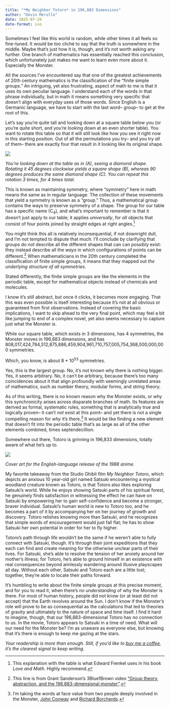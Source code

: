 ```yaml
---
title: "*My Neighbor Totoro* in 196,883 Dimensions"
author: "Devin Merullo"
date: 2025-07-29
date-format: iso
---
```


Sometimes I feel like this world is random, while other times it all feels so fine-tuned. It would be too cliché to say that the truth is somewhere in the middle. Maybe that's just how it is, though, and it's not worth asking any further. One branch of mathematics has essentially reached this conclusion, which unfortunately just makes me want to learn even more about it. Especially the Monster.

All the sources I've encountered say that one of the greatest achievements of 20th century mathematics is the classification of the "finite simple groups." An intriguing, yet also frustrating, aspect of math to me is that it uses its own peculiar language. I understand each of the words in that phrase individually, but in math it means something very specific that doesn't align with everyday uses of those words. Since English is a Germanic language, we have to start with the last word-- group-- to get at the root of this.

Let's say you're quite tall and looking down at a square table below you (or you're quite short, and you're looking down at an even shorter table). You want to rotate this table so that it will still look like how you see it right now in this starting position. Out of all the permutations you try-- and you try *all* of them-- there are exactly four that result in it looking like its original shape. 

![](files/symmetry.png){fig-align="center"}

*You're looking down at the table as in (A), seeing a diamond shape. Rotating it 45 degrees clockwise yields a square shape (B), whereas 90 degrees produces the same diamond shape (C). You can repeat this rotation 3 times, for 4 times total.*

This is known as maintaining symmetry, where "symmetry" here in math means the same as in regular language. The collection of these movements that yield a symmetry is known as a "group." Thus, a mathematical group contains the ways to preserve symmetry of a shape. The group for our table has a specific name (C<sub>4</sub>), and what's important to remember is that it doesn't just apply to our table; it applies *universally*, for *all* objects that consist of four points joined by straight edges at right angles.[^frenkel] 

You might think this all is relatively inconsequential, if not downright dull, and I'm not tempted to dispute that much. I'll conclude by clarifying that groups do *not* describe all the different shapes that can can possibly exist: they instead describe all the *ways* in which configurations of points can be different.[^sanderson] When mathematicians in the 20th century completed the classification of finite simple groups, it means that they mapped out *the underlying structure of all symmetries*. 

Stated differently, the finite simple groups are like the elements in the periodic table, except for mathematical objects instead of chemicals and molecules.

I know it's still abstract, but once it clicks, it becomes more engaging. That this was even possible is itself interesting because it's not at all obvious or guaranteed from first observations. Instead of covering the basic implications, I want to skip ahead to the very final point, which may feel a bit like jumping to end of a complex novel, yet also seems necessary to capture just what the Monster *is*.

While our square table, which exists in 3 dimensions, has 4 symmetries, the Monster moves in 196,883 dimensions, and has 808,017,424,794,512,875,886,459,904,961,710,757,005,754,368,000,000,000 symmetries. 

Which, you know, is about 8 \* 10<sup>53</sup> symmetries. 

Yes, this is the largest group. No, it's not known why there is nothing bigger. Yes, it seems arbitrary. No, it can't be arbitrary, because there's too many coincidences about it that align profoundly with seemingly unrelated areas of mathematics, such as number theory, modular forms, and string theory. 

As of this writing, there is no known reason why the Monster exists, or why this synchronicity arises across disparate branches of math. Its features are derived as formal, systematic rules, something that is analytically true and logically proven-- it can't *not* exist at this point-- and yet there is not a single compelling reason for *why* it's there.[^sources] It would be like finding a new element that doesn't fit into the periodic table that's as large as all of the other elements combined, times septendecillion.

Somewhere out there, Totoro is grinning in 196,833 dimensions, totally aware of what he's up to.

![](files/totoro.png){fig-align="center"}

*Cover art for the English-language release of the 1988 anime.*

My favorite takeaway from the Studio Ghibli film *My Neighbor Totoro*, which depicts an anxious 10 year-old girl named Satsuki encountering a mystical woodland creature known as Totoro, is that Totoro also likes exploring Satsuki's world. While he enjoys showing Satsuki parts of his spiritual forest, he genuinely finds satisfaction in witnessing the effect he can have on Satsuki by empowering her to gain self-confidence and become a stronger, braver individual. Satsuki's human world is new to Totoro too, and he becomes a part of it by accompanying her on her journey of growth and discovery. Totoro relishes knowing more than Satsuki, and he recognizes that simple words of encouragement would just fall flat; he has to *show* Satsuki her own potential in order for her to fly higher.

Totoro's path through life wouldn't be the same if he weren't able to fully connect with Satsuki, though. It's through their joint expeditions that they each can find and create meaning for the otherwise unclear parts of their lives. For Satsuki, she's able to resolve the tension of her anxiety around her mother's illness; for Totoro, he's able to ground himself in an existence with real consequences beyond aimlessly wandering around illusive playscapes all day. Without each other, Satsuki and Totoro each are a little lost; together, they're able to locate their paths forward.

It's humbling to write about the finite simple groups at this precise moment, and for you to read it, when there's *no understanding* of why the Monster is there. For most of human history, people did not know (or at least did not accept) that the Earth revolves around the Sun. I don't know if the Monster's role will prove to be as consequential as the calculations that led to theories of gravity and ultimately to the nature of space and time itself. I find it hard to imagine, though, that our 196,883-dimensional Totoro has *no* connection to us. In the movie, Totoro appears to Satsuki in a time of need. What will our need for the Monster be? I'm as unaware as everyone else, but knowing that it's there is enough to keep me gazing at the stars. 

*Your readership is more than enough. Still, if you'd like to [buy me a coffee](https://buymeacoffee.com/dmerullo){target="_blank"}, it’s the clearest signal to keep writing.*

[^frenkel]: This explanation with the table is what Edward Frenkel uses in his book *Love and Math*. Highly recommend.
[^sanderson]: This line is from Grant Sanderson's 3Blue1Brown video ["Group theory, abstraction, and the 196,883-dimensional monster"](https://www.youtube.com/watch?v=mH0oCDa74tE){target="_blank"}. 
[^sources]: I'm taking the words at face value from two people deeply involved in the Monster, [John Conway](https://www.youtube.com/watch?v=xOCe5HUObD4) and [Richard Borcherds](https://www.youtube.com/watch?v=xu15ZbxxnUQ){target="_blank"}. 

